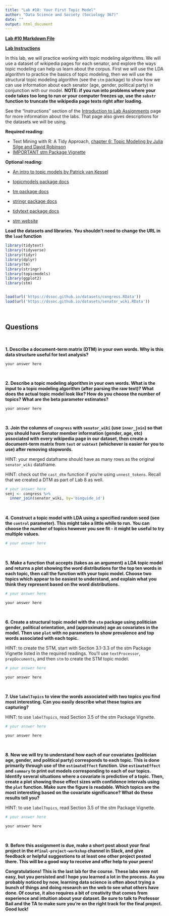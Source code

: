```yaml
---
title: "Lab #10: Your First Topic Model"
author: "Data Science and Society (Sociology 367)"
date: ""
output: html_document
---
```


**[Lab #10 Markdown File](/assignments/Lab_10.Rmd)**

**[Lab Instructions](https://dssoc.github.io/assignments/lab_instructions.html)**

In this lab, we will practice working with topic modeling algorithms. We will use a dataset of wikipedia pages for each senator, and explore the ways topic modeling can help us learn about the corpus. First we will use the LDA algorithm to practice the basics of topic modeling, then we will use the structural topic modeling algorithm (see the `stm` package) to show how we can use information about each senator (age, gender, political party) in conjunction with our model. **NOTE: if you run into problems where your code takes too long to run or your computer freezes up, use the `substr` function to truncate the wikipedia page texts right after loading.**

See the "Instructions" section of the [Introduction to Lab Assignments](https://dssoc.github.io/assignments/lab_instructions.html) page for more information about the labs. That page also gives descriptions for the datasets we will be using.


**Required reading:** 

* Text Mining with R: A Tidy Approach, [chapter 6: Topic Modeling by Julia Silge and David Robinson](https://www.tidytextmining.com/topicmodeling.html)
* [IMPORTANT stm Package Vignette](https://cran.r-project.org/web/packages/stm/vignettes/stmVignette.pdf)



**Optional reading:** 

* [An intro to topic models by Patrick van Kessel](https://medium.com/pew-research-center-decoded/an-intro-to-topic-models-for-text-analysis-de5aa3e72bdb)

* [topicmodels package docs](https://cran.r-project.org/web/packages/topicmodels/topicmodels.pdf)
* [tm package docs](https://cran.r-project.org/web/packages/tm/tm.pdf)
* [stringr package docs](https://www.rdocumentation.org/packages/stringr/versions/1.4.0)
* [tidytext package docs](https://www.rdocumentation.org/packages/tidytext/versions/0.2.6)
* [stm website](https://www.structuraltopicmodel.com/)



**Load the datasets and libraries. You shouldn't need to change the URL in the `load` function**
```r
library(tidytext)
library(tidyverse)
library(tidyr)
library(dplyr)
library(tm)
library(stringr)
library(topicmodels)
library(ggplot2)
library(stm)


load(url('https://dssoc.github.io/datasets/congress.RData'))
load(url('https://dssoc.github.io/datasets/senator_wiki.RData'))

```
<br/>



## Questions
<br>


**1. Describe a document-term matrix (DTM) in your own words. Why is this data structure useful for text analysis?**
```
your answer here
```
<br>

**2. Describe a topic modeling algorithm in your own words. What is the input to a topic modeling algorithm (after parsing the raw text)? What does the actual topic model look like? How do you choose the number of topics? What are the beta parameter estimates?**
```
your answer here
```
<br>

**3. Join the columns of `congress` with `senator_wiki` (use `inner_join`) so that you should have Senator member information (gender, age, etc) associated with every wikipedia page in our dataset, then create a document-term matrix from `text` or `subtext` (whichever is easier for you to use) after removing stopwords.**

HINT: your merged dataframe should have as many rows as the original `senator_wiki` dataframe.

HINT: check out the `cast_dtm` function if you're using `unnest_tokens`. Recall that we created a DTM as part of Lab 8 as well.
```r
# your answer here
senj <- congress %>% 
  inner_join(senator_wiki, by='bioguide_id')

```
<br>

**4. Construct a topic model with LDA using a specified random seed (see the `control` parameter). This might take a little while to run. You can choose the number of topics however you see fit - it might be useful to try multiple values.**
```r
# your answer here
```
<br>

**5. Make a function that accepts (takes as an argument) a LDA topic model and returns a plot showing the word distributions for the top ten words in each topic, then call the function with your topic model. Choose two topics which appear to be easiest to understand, and explain what you think they represent based on the word distributions.**
```r
# your answer here
```
```
your answer here
```
<br>

**6. Create a structural topic model with the `stm` package using politician gender, political orientation, and (approximate) age as covariates in the model. Then use `plot` with no parameters to show prevalence and top words associated with each topic.**

HINT: to create the STM, start with Section 3.1-3.3 of the stm Package Vignette listed in the required readings. You'll use `textProcessor`, `prepDocuments`, and then `stm` to create the STM topic model.

```r
# your answer here
```
```
your answer here
```
<br>



**7. Use `labelTopics` to view the words associated with two topics you find most interesting. Can you easily describe what these topics are capturing?**

HINT: to use `labelTopics`, read Section 3.5 of the stm Package Vignette.
```r
# your answer here
```
```
your answer here
```
<br>


**8. Now we will try to understand how each of our covariates (politician age, gender, and political party) corresponds to each topic. This is done primarily through use of the `estimateEffect` function. Use `estimateEffect` and `summary` to print out models corresponding to each of our topics. Identify several situations where a covariate is predictive of a topic. Then, create a plot showing those effect sizes with confidence intervals using the `plot` function. Make sure the figure is readable. Which topics are the most interesting based on the covariate significance? What do these results tell you?**

HINT: to use `labelTopics`, read Section 3.5 of the stm Package Vignette.
```r
# your answer here
```
```
your answer here
```
<br>


**9. Before this assignment is due, make a short post about your final project in the `#final-project-workshop` channel in Slack, and give feedback or helpful suggestions to at least one other project posted there. This will be a good way to receive and offer help to your peers!**
<br>


**Congratulations! This is the last lab for the course. These labs were not easy, but you persisted and I hope you learned a lot in the process. As you probably noticed by now, learning data science is often about trying a bunch of things and doing research on the web to see what others have done. Of course, it also requires a bit of creativity that comes from experience and intuition about your dataset. Be sure to talk to Professor Bail and the TA to make sure you're on the right track for the final project. Good luck!**

